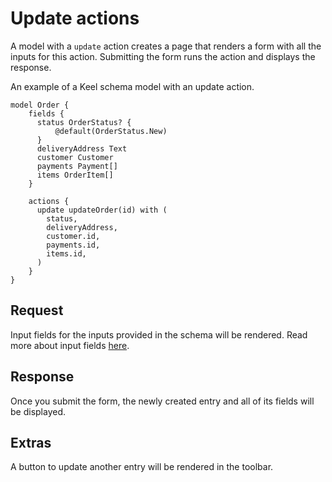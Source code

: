 # Update actions

A model with a `update` action creates a page that renders a form with all the inputs for this action. Submitting the form runs the action and displays the response.

An example of a Keel schema model with an update action.
```keel
model Order {
    fields {
      status OrderStatus? {
          @default(OrderStatus.New)
      }
      deliveryAddress Text
      customer Customer
      payments Payment[]
      items OrderItem[]
    }

    actions {
      update updateOrder(id) with (
        status,
        deliveryAddress,
        customer.id,
        payments.id,
        items.id,
      )
    }
}
```

## Request
Input fields for the inputs provided in the schema will be rendered. Read more about input fields [here](/internal-tools#input-field-options).

## Response
Once you submit the form, the newly created entry and all of its fields will be displayed.

## Extras
A button to update another entry will be rendered in the toolbar.